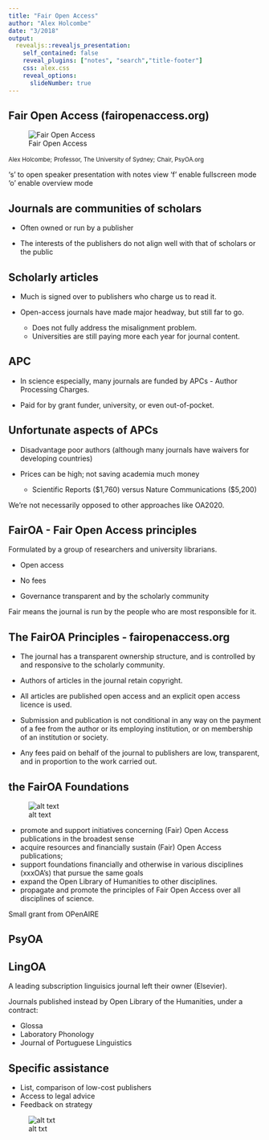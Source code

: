 ```yaml
---
title: "Fair Open Access"
author: "Alex Holcombe"
date: "3/2018"
output:
  revealjs::revealjs_presentation:
    self_contained: false
    reveal_plugins: ["notes", "search","title-footer"]
    css: alex.css
    reveal_options:
      slideNumber: true
---
```

<!-- 30 min including questions -->
<!--https://stackoverflow.com/questions/23082660/how-to-style-images-in-reveal-js -->

## Fair Open Access (fairopenaccess.org)

![Fair Open Access](images_videos/foaa-logo-300x212.jpg)

<small>Alex Holcombe;</small>
<small>Professor, The University of Sydney;</small>
<small>Chair, PsyOA.org</small>

<aside class="notes">
	's' to open speaker presentation with notes view
	'f' enable fullscreen mode
	'o' enable overview mode
</aside>

## Journals are communities of scholars

- Often owned or run by a publisher

- The interests of the publishers do not align well with that of scholars or the public

## Scholarly articles

- Much is signed over to publishers who charge us to read it.

- Open-access journals have made major headway, but still far to go.
    - Does not fully address the misalignment problem.
    - Universities are still paying more each year for journal content.

## APC

- In science especially, many journals are funded by APCs - Author Processing Charges.

- Paid for by grant funder, university, or even out-of-pocket.

## Unfortunate aspects of APCs

- Disadvantage poor authors (although many journals have waivers for developing countries)

- Prices can be high; not saving academia much money 

    - Scientific Reports ($1,760) versus Nature Communications ($5,200)

<aside class="notes">
We're not necessarily opposed to other approaches like OA2020.
</aside>

## FairOA - Fair Open Access principles

Formulated by a group of researchers and university librarians.

- Open access

- No fees

- Governance transparent and by the scholarly community

<aside class="notes">
Fair means the journal is run by the people who are most responsible for it.
</aside>

## The FairOA Principles - fairopenaccess.org

- The journal has a transparent ownership structure, and is controlled by and responsive to the scholarly community.

- Authors of articles in the journal retain copyright.

- All articles are published open access and an explicit open access licence is used.

- Submission and publication is not conditional in any way on the payment of a fee from the author or its employing institution, or on membership of an institution or society.

- Any fees paid on behalf of the journal to publishers are low, transparent, and in proportion to the work carried out.

## the FairOA Foundations

![alt text](images_videos/psyOAsmall.png)

- promote and support initiatives concerning (Fair) Open Access publications in the broadest sense
- acquire resources and financially sustain (Fair) Open Access publications;
- support foundations financially and otherwise in various disciplines (xxxOA’s) that pursue the same goals
- expand the Open Library of Humanities to other disciplines.
- propagate and promote the principles of Fair Open Access over all disciplines of science.

<aside class="notes">
Small grant from OPenAIRE
</aside>

## PsyOA {data-background-iframe="http://psyoa.org/transitioning/"}
##

## LingOA

A leading subscription linguisics journal left their owner (Elsevier).

Journals published instead by Open Library of the Humanities, under a contract:

- Glossa
- Laboratory Phonology
- Journal of Portuguese Linguistics 

## Specific assistance 


- List, comparison of low-cost publishers
- Access to legal advice
- Feedback on strategy

![alt txt](images_videos/foaa-logo-300x212.jpg)

